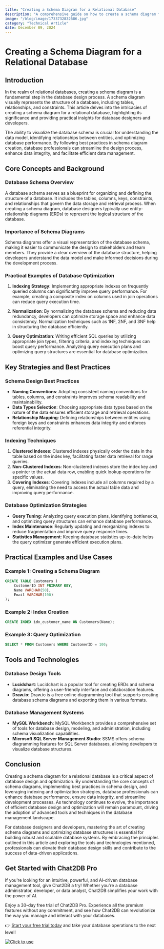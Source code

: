 ```yaml
---
title: "Creating a Schema Diagram for a Relational Database"
description: "A comprehensive guide on how to create a schema diagram for a relational database, exploring the importance and practical applications of schema diagrams in database design."
image: "/blog/image/1733732832686.jpg"
category: "Technical Article"
date: December 09, 2024
---
```


# Creating a Schema Diagram for a Relational Database


<Authors date="December 09, 2024">
  <Author name="Jing" link="https://chat2db.ai" />
</Authors>

## Introduction

In the realm of relational databases, creating a schema diagram is a fundamental step in the database design process. A schema diagram visually represents the structure of a database, including tables, relationships, and constraints. This article delves into the intricacies of creating a schema diagram for a relational database, highlighting its significance and providing practical insights for database designers and developers.

The ability to visualize the database schema is crucial for understanding the data model, identifying relationships between entities, and optimizing database performance. By following best practices in schema diagram creation, database professionals can streamline the design process, enhance data integrity, and facilitate efficient data management.

## Core Concepts and Background

### Database Schema Overview

A database schema serves as a blueprint for organizing and defining the structure of a database. It includes the tables, columns, keys, constraints, and relationships that govern the data storage and retrieval process. When creating a schema diagram, database designers typically use entity-relationship diagrams (ERDs) to represent the logical structure of the database.

### Importance of Schema Diagrams

Schema diagrams offer a visual representation of the database schema, making it easier to communicate the design to stakeholders and team members. They provide a clear overview of the database structure, helping developers understand the data model and make informed decisions during the development process.

### Practical Examples of Database Optimization

1. **Indexing Strategy**: Implementing appropriate indexes on frequently queried columns can significantly improve query performance. For example, creating a composite index on columns used in join operations can reduce query execution time.

2. **Normalization**: By normalizing the database schema and reducing data redundancy, developers can optimize storage space and enhance data consistency. Normalization techniques such as 1NF, 2NF, and 3NF help in structuring the database efficiently.

3. **Query Optimization**: Writing efficient SQL queries by utilizing appropriate join types, filtering criteria, and indexing techniques can boost query performance. Analyzing query execution plans and optimizing query structures are essential for database optimization.

## Key Strategies and Best Practices

### Schema Design Best Practices

- **Naming Conventions**: Adopting consistent naming conventions for tables, columns, and constraints improves schema readability and maintainability.
- **Data Types Selection**: Choosing appropriate data types based on the nature of the data ensures efficient storage and retrieval operations.
- **Relationship Mapping**: Defining relationships between entities using foreign keys and constraints enhances data integrity and enforces referential integrity.

### Indexing Techniques

1. **Clustered Indexes**: Clustered indexes physically order the data in the table based on the index key, facilitating faster data retrieval for range queries.
2. **Non-Clustered Indexes**: Non-clustered indexes store the index key and a pointer to the actual data row, enabling quick lookup operations for specific values.
3. **Covering Indexes**: Covering indexes include all columns required by a query, eliminating the need to access the actual table data and improving query performance.

### Database Optimization Strategies

- **Query Tuning**: Analyzing query execution plans, identifying bottlenecks, and optimizing query structures can enhance database performance.
- **Index Maintenance**: Regularly updating and reorganizing indexes to reduce fragmentation and improve query response times.
- **Statistics Management**: Keeping database statistics up-to-date helps the query optimizer generate efficient execution plans.

## Practical Examples and Use Cases

### Example 1: Creating a Schema Diagram

```sql
CREATE TABLE Customers (
    CustomerID INT PRIMARY KEY,
    Name VARCHAR(50),
    Email VARCHAR(100)
);
```

### Example 2: Index Creation

```sql
CREATE INDEX idx_customer_name ON Customers(Name);
```

### Example 3: Query Optimization

```sql
SELECT * FROM Customers WHERE CustomerID = 100;
```

## Tools and Technologies

### Database Design Tools

- **Lucidchart**: Lucidchart is a popular tool for creating ERDs and schema diagrams, offering a user-friendly interface and collaboration features.
- **Draw.io**: Draw.io is a free online diagramming tool that supports creating database schema diagrams and exporting them in various formats.

### Database Management Systems

- **MySQL Workbench**: MySQL Workbench provides a comprehensive set of tools for database design, modeling, and administration, including schema visualization capabilities.
- **Microsoft SQL Server Management Studio**: SSMS offers schema diagramming features for SQL Server databases, allowing developers to visualize database structures.

## Conclusion

Creating a schema diagram for a relational database is a critical aspect of database design and optimization. By understanding the core concepts of schema diagrams, implementing best practices in schema design, and leveraging indexing and optimization strategies, database professionals can enhance database performance, ensure data integrity, and streamline development processes. As technology continues to evolve, the importance of efficient database design and optimization will remain paramount, driving the adoption of advanced tools and techniques in the database management landscape.

For database designers and developers, mastering the art of creating schema diagrams and optimizing database structures is essential for building robust and scalable database systems. By embracing the principles outlined in this article and exploring the tools and technologies mentioned, professionals can elevate their database design skills and contribute to the success of data-driven applications.

## Get Started with Chat2DB Pro

If you're looking for an intuitive, powerful, and AI-driven database management tool, give Chat2DB a try! Whether you're a database administrator, developer, or data analyst, Chat2DB simplifies your work with the power of AI.

Enjoy a 30-day free trial of Chat2DB Pro. Experience all the premium features without any commitment, and see how Chat2DB can revolutionize the way you manage and interact with your databases.

👉 [Start your free trial today](https://chat2db.ai/pricing) and take your database operations to the next level!


[![Click to use](/image/blog/bg/chat2db.jpg)](https://chat2db.ai/)
